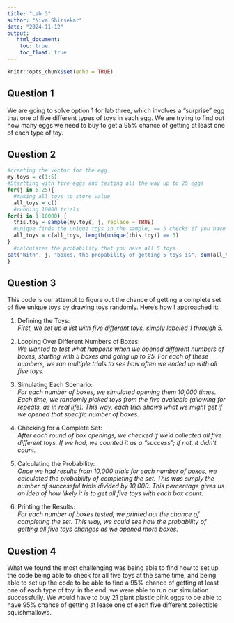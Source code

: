 ```yaml
---
title: "Lab 3"
author: "Niva Shirsekar"
date: "2024-11-12"
output: 
   html_document:
    toc: true
    toc_float: true
---
```


```r
knitr::opts_chunk$set(echo = TRUE)
```

## Question 1

We are going to solve option 1 for lab three, which involves a "surprise" egg that one of five different types of toys in each egg. We are trying to find out how many eggs we need to buy to get a 95% chance of getting at least one of each type of toy. 

## Question 2

```r

#creating the vector for the egg
my.toys = c(1:5)
#Startting with five eggs and testing all the way up to 25 eggs
for(j in 5:25){
  #making all toys to store value
  all_toys = c()
  #running 10000 trials
for(i in 1:10000) {
  this.toy = sample(my.toys, j, replace = TRUE)
  #unique finds the unique toys in the sample, == 5 checks if you have all five toys 
  all_toys = c(all_toys, length(unique(this.toy)) == 5)
}
  #calculates the probability that you have all 5 toys
cat("With", j, "boxes, the propability of getting 5 toys is", sum(all_toys)/10000, "\n")
}

```

## Question 3

This code is our attempt to figure out the chance of getting a complete set of five unique toys by drawing toys randomly. Here’s how I approached it:

1) Defining the Toys:  
   *First, we set up a list with five different toys, simply labeled 1 through 5.*

2) Looping Over Different Numbers of Boxes:  
   *We wanted to test what happens when we opened different numbers of boxes, starting with 5 boxes and going up to 25. For each of these numbers, we ran multiple trials to see how often we ended up with all five toys.*

3) Simulating Each Scenario:  
   *For each number of boxes, we simulated opening them 10,000 times. Each time, we randomly picked toys from the five available (allowing for repeats, as in real life). This way, each trial shows what we might get if we opened that specific number of boxes.*

4) Checking for a Complete Set:  
   *After each round of box openings, we checked if we’d collected all five different toys. If we had, we counted it as a “success”; if not, it didn’t count.*

5) Calculating the Probability:  
   *Once we had results from 10,000 trials for each number of boxes, we calculated the probability of completing the set. This was simply the number of successful trials divided by 10,000. This percentage gives us an idea of how likely it is to get all five toys with each box count.*

6) Printing the Results:  
   *For each number of boxes tested, we printed out the chance of completing the set. This way, we could see how the probability of getting all five toys changes as we opened more boxes.*

## Question 4
What we found the most challenging was being able to find how to set up the code being able to check for all five toys at the same time, and being able to set up the code to be able to find a 95% chance of getting at least one of each type of toy. in the end, we were able to run our simulation successfully. We would have to buy 21 giant plastic pink eggs to be able to have 95% chance of getting at lease one of each five different collectible squishmallows.



